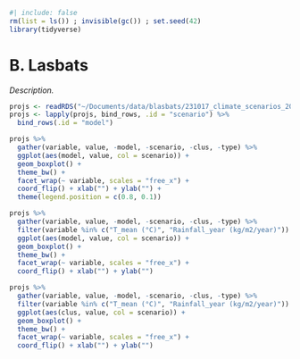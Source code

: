 ```r
#| include: false
rm(list = ls()) ; invisible(gc()) ; set.seed(42)
library(tidyverse)
```

# B. Lasbats {.unnumbered}

*Description.*

```r
projs <- readRDS("~/Documents/data/blasbats/231017_climate_scenarios_2071-2100.rds")
projs <- lapply(projs, bind_rows, .id = "scenario") %>% 
  bind_rows(.id = "model")
```

```r
projs %>% 
  gather(variable, value, -model, -scenario, -clus, -type) %>% 
  ggplot(aes(model, value, col = scenario)) +
  geom_boxplot() +
  theme_bw() +
  facet_wrap(~ variable, scales = "free_x") +
  coord_flip() + xlab("") + ylab("") +
  theme(legend.position = c(0.8, 0.1))
```

```r
projs %>% 
  gather(variable, value, -model, -scenario, -clus, -type) %>% 
  filter(variable %in% c("T_mean (°C)", "Rainfall_year (kg/m2/year)")) %>% 
  ggplot(aes(model, value, col = scenario)) +
  geom_boxplot() +
  theme_bw() +
  facet_wrap(~ variable, scales = "free_x") +
  coord_flip() + xlab("") + ylab("")
```

```r
projs %>% 
  gather(variable, value, -model, -scenario, -clus, -type) %>% 
  filter(variable %in% c("T_mean (°C)", "Rainfall_year (kg/m2/year)")) %>% 
  ggplot(aes(clus, value, col = scenario)) +
  geom_boxplot() +
  theme_bw() +
  facet_wrap(~ variable, scales = "free_x") +
  coord_flip() + xlab("") + ylab("")
```
